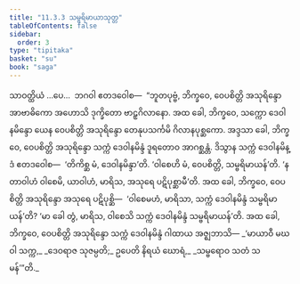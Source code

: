 ```yaml
---
title: "11.3.3 သမ္ဗရိမာယာသုတ္တ"
tableOfContents: false
sidebar:
  order: 3
type: "tipitaka"
basket: "su"
book: "saga"
---
```



<DynamicBreadcrumb />

<Division number="269" book="saga">

<Paragraph number="1691" book="saga">
သာဝတ္ထိယံ …ပေ…  ဘဂဝါ ဧတဒဝေါစ—  “ဘူတပုဗ္ဗံ, ဘိက္ခဝေ, ဝေပစိတ္တိ အသုရိန္ဒော အာဗာဓိကော အဟောသိ ဒုက္ခိတော ဗာဠှဂိလာနော. အထ ခေါ, ဘိက္ခဝေ, သက္ကော ဒေဝါနမိန္ဒော ယေန ဝေပစိတ္တိ အသုရိန္ဒော တေနုပသင်္ကမိ ဂိလာနပုစ္ဆကော. အဒ္ဒသာ ခေါ, ဘိက္ခဝေ, ဝေပစိတ္တိ အသုရိန္ဒော သက္ကံ ဒေဝါနမိန္ဒံ ဒူရတောဝ အာဂစ္ဆန္တံ. ဒိသွာန သက္ကံ ဒေဝါနမိန္ဒံ ဧတဒဝေါစ—  ‘တိကိစ္ဆ မံ, ဒေဝါနမိန္ဒာ’တိ. ‘ဝါစေဟိ မံ, ဝေပစိတ္တိ, သမ္ဗရိမာယန်’တိ. ‘န တာဝါဟံ ဝါစေမိ, ယာဝါဟံ, မာရိသ, အသုရေ ပဋိပုစ္ဆာမီ’တိ. အထ ခေါ, ဘိက္ခဝေ, ဝေပစိတ္တိ အသုရိန္ဒော အသုရေ ပဋိပုစ္ဆိ—  ‘ဝါစေမဟံ, မာရိသာ, သက္ကံ ဒေဝါနမိန္ဒံ သမ္ဗရိမာယန်’တိ? ‘မာ ခေါ တွံ, မာရိသ, ဝါစေသိ သက္ကံ ဒေဝါနမိန္ဒံ သမ္ဗရိမာယန်’တိ. အထ ခေါ, ဘိက္ခဝေ, ဝေပစိတ္တိ အသုရိန္ဒော သက္ကံ ဒေဝါနမိန္ဒံ ဂါထာယ အဇ္ဈဘာသိ—
</Paragraph>

<Paragraph number="1692" type="verses" book="saga">
_‘မာယာဝီ မဃဝါ သက္က,_  
_ဒေဝရာဇ သုဇမ္ပတိ;_  
ဥပေတိ နိရယံ ဃောရံ,_  
_သမ္ဗရောဝ သတံ သမန်’”တိ._
</Paragraph>
</Division>